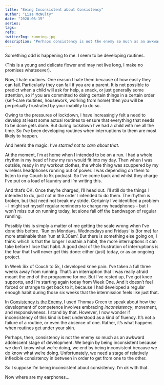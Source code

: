 ```yaml
---
title: "Being Inconsistent about Consistency"
author: "Lisa McNulty"
date: "2020-06-15"
series:
tags: 
refs:
twitterImg: running.jpg
description: "Perhaps consistency is not the enemy so much as an awkward adolescent stage of development."
---
```



Something odd is happening to me. I seem to be developing routines. 

(This is a young and delicate flower and may not live long, I make no promises whatsoever).

Now, I hate routines. One reason I hate them because of how easily they can fail. Particularly they can fail if you are a parent. It is not possible to predict when a child will ask for help, a snack, or just generally some attention, so if you are committed to doing certain things in a certain order (self-care routines, housework, working from home) then you will be perpetually frustrated by your inability to do so. 

Owing to the pressures of lockdown, I have increasingly felt a need to develop at least some actual routines to ensure that everything that needs to be done gets done.  But during lockdown I’ve had a child with me all the time. So I’ve been developing routines when interruptions to them are most likely to happen. 

And here’s the magic: *I’ve started not to care about that.* 

At the moment, I’m at home when I intended to be on a run. I had a whole rhythm in my head of how my run would fit into my day. Then when I was outside, ready in my workout clothes, the whole thing was scuppered by my wireless headphones running out of power. I was depending on them to listen to my Couch to 5k podcast. So I’ve come back and whilst they charge I’ve put on a load of laundry and I’m writing this.

And that’s OK. Once they’re charged, I’ll head out. I’ll still do the things I intended to do, just not in the order I intended to do them. The rhythm is broken, but that need not break my stride. Certainly I’ve identified a problem - I might set myself regular reminders to charge my headphones - but I won’t miss out on running today, let alone fall off the bandwagon of regular running. 

Possibly this is simply a matter of me getting the scale wrong when I’ve done this before. ‘Run on Mondays, Wednesdays and Fridays’ is (for me) far more attainable than ‘run at 9.30am’. But there is something else going on, I think: which is that the longer I sustain a habit, the more interruptions it can take before I lose that habit. A good deal of the frustration of interruptions is the fear that I will never get this done: either (just) today, or as an ongoing project.

In Week Six of Couch to 5k, I developed knee pain. I’ve taken a full three weeks away from running. That’s an interruption that I was really afraid meant the end of the programme for me.  But I’ve rested up, I’ve got knee supports, and I’m starting again today from Week One. And it doesn’t feel forced or strange to get back to it, because I had developed a regular enough habit during those six weeks that the intermission feels like just that.  

In [Consistency is the Enemy](/2020/05/04/consistency-is-the-enemy/), I used Thomas Green to speak about how the development of competence involves embracing *inconsistency*, movement, and responsiveness. I stand by that. However, I now wonder if inconsistency of this kind is best understood as a kind of fluency. It’s not a failure of a routine, or even the absence of one. Rather, it’s what happens when routines get under your skin. 

Perhaps, then, consistency is not the enemy so much as an awkward adolescent stage of development. We begin by being inconsistent because we don’t know what we’re doing, we end by being inconsistent because we do know what we’re doing. Unfortunately, we need a stage of relatively inflexible consistency in between in order to get from one to the other. 

So I suppose I’m being inconsistent about consistency. I’m ok with that. 

Now where are my earphones...
